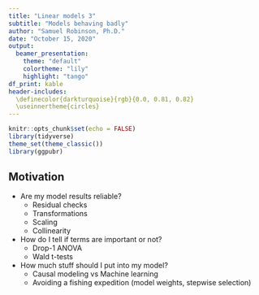 ```yaml
---
title: "Linear models 3"
subtitle: "Models behaving badly"
author: "Samuel Robinson, Ph.D."
date: "October 15, 2020"
output: 
  beamer_presentation:
    theme: "default"
    colortheme: "lily"
    highlight: "tango"
df_print: kable
header-includes: 
  \definecolor{darkturquoise}{rgb}{0.0, 0.81, 0.82}
  \useinnertheme{circles}
---
```


```r
knitr::opts_chunk$set(echo = FALSE)
library(tidyverse)
theme_set(theme_classic())
library(ggpubr)
```


## Motivation 

- Are my model results reliable?
  - Residual checks
  - Transformations
  - Scaling
  - Collinearity
- How do I tell if terms are important or not?
  - Drop-1 ANOVA
  - Wald t-tests
- How much stuff should I put into my model?
  - Causal modeling vs Machine learning
  - Avoiding a fishing expedition (model weights, stepwise selection)